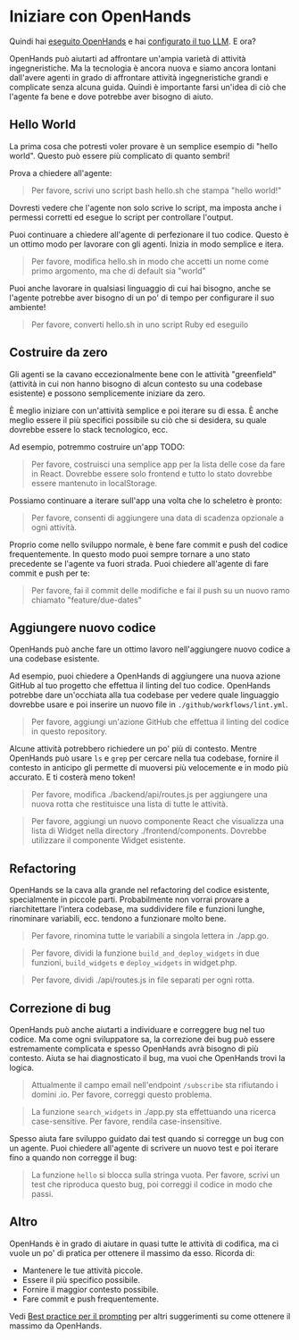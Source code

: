 # Iniziare con OpenHands

Quindi hai [eseguito OpenHands](./installation) e hai
[configurato il tuo LLM](./installation#setup). E ora?

OpenHands può aiutarti ad affrontare un'ampia varietà di attività ingegneristiche. Ma la tecnologia
è ancora nuova e siamo ancora lontani dall'avere agenti in grado di affrontare attività ingegneristiche
grandi e complicate senza alcuna guida. Quindi è importante farsi un'idea di ciò che l'agente
fa bene e dove potrebbe aver bisogno di aiuto.

## Hello World

La prima cosa che potresti voler provare è un semplice esempio di "hello world".
Questo può essere più complicato di quanto sembri!

Prova a chiedere all'agente:
> Per favore, scrivi uno script bash hello.sh che stampa "hello world!"

Dovresti vedere che l'agente non solo scrive lo script, ma imposta anche i permessi
corretti ed esegue lo script per controllare l'output.

Puoi continuare a chiedere all'agente di perfezionare il tuo codice. Questo è un ottimo modo per
lavorare con gli agenti. Inizia in modo semplice e itera.

> Per favore, modifica hello.sh in modo che accetti un nome come primo argomento, ma che di default sia "world"

Puoi anche lavorare in qualsiasi linguaggio di cui hai bisogno, anche se l'agente potrebbe aver bisogno di un po' di tempo
per configurare il suo ambiente!

> Per favore, converti hello.sh in uno script Ruby ed eseguilo

## Costruire da zero

Gli agenti se la cavano eccezionalmente bene con le attività "greenfield" (attività in cui non hanno bisogno
di alcun contesto su una codebase esistente) e possono semplicemente iniziare da zero.

È meglio iniziare con un'attività semplice e poi iterare su di essa. È anche meglio essere
il più specifici possibile su ciò che si desidera, su quale dovrebbe essere lo stack tecnologico, ecc.

Ad esempio, potremmo costruire un'app TODO:

> Per favore, costruisci una semplice app per la lista delle cose da fare in React. Dovrebbe essere solo frontend e tutto lo stato
> dovrebbe essere mantenuto in localStorage.

Possiamo continuare a iterare sull'app una volta che lo scheletro è pronto:

> Per favore, consenti di aggiungere una data di scadenza opzionale a ogni attività.

Proprio come nello sviluppo normale, è bene fare commit e push del codice frequentemente.
In questo modo puoi sempre tornare a uno stato precedente se l'agente va fuori strada.
Puoi chiedere all'agente di fare commit e push per te:

> Per favore, fai il commit delle modifiche e fai il push su un nuovo ramo chiamato "feature/due-dates"


## Aggiungere nuovo codice

OpenHands può anche fare un ottimo lavoro nell'aggiungere nuovo codice a una codebase esistente.

Ad esempio, puoi chiedere a OpenHands di aggiungere una nuova azione GitHub al tuo progetto
che effettua il linting del tuo codice. OpenHands potrebbe dare un'occhiata alla tua codebase per vedere quale linguaggio
dovrebbe usare e poi inserire un nuovo file in `./github/workflows/lint.yml`.

> Per favore, aggiungi un'azione GitHub che effettua il linting del codice in questo repository.

Alcune attività potrebbero richiedere un po' più di contesto. Mentre OpenHands può usare `ls` e `grep`
per cercare nella tua codebase, fornire il contesto in anticipo gli permette di muoversi più velocemente
e in modo più accurato. E ti costerà meno token!

> Per favore, modifica ./backend/api/routes.js per aggiungere una nuova rotta che restituisce una lista di tutte le attività.

> Per favore, aggiungi un nuovo componente React che visualizza una lista di Widget nella directory ./frontend/components.
> Dovrebbe utilizzare il componente Widget esistente.

## Refactoring

OpenHands se la cava alla grande nel refactoring del codice esistente, specialmente in piccole parti.
Probabilmente non vorrai provare a riarchitettare l'intera codebase, ma suddividere
file e funzioni lunghe, rinominare variabili, ecc. tendono a funzionare molto bene.

> Per favore, rinomina tutte le variabili a singola lettera in ./app.go.

> Per favore, dividi la funzione `build_and_deploy_widgets` in due funzioni, `build_widgets` e `deploy_widgets` in widget.php.

> Per favore, dividi ./api/routes.js in file separati per ogni rotta.

## Correzione di bug

OpenHands può anche aiutarti a individuare e correggere bug nel tuo codice. Ma come ogni
sviluppatore sa, la correzione dei bug può essere estremamente complicata e spesso OpenHands avrà bisogno di più contesto.
Aiuta se hai diagnosticato il bug, ma vuoi che OpenHands trovi la logica.

> Attualmente il campo email nell'endpoint `/subscribe` sta rifiutando i domini .io. Per favore, correggi questo problema.

> La funzione `search_widgets` in ./app.py sta effettuando una ricerca case-sensitive. Per favore, rendila case-insensitive.

Spesso aiuta fare sviluppo guidato dai test quando si corregge un bug con un agente.
Puoi chiedere all'agente di scrivere un nuovo test e poi iterare fino a quando non corregge il bug:

> La funzione `hello` si blocca sulla stringa vuota. Per favore, scrivi un test che riproduca questo bug, poi correggi il codice in modo che passi.

## Altro

OpenHands è in grado di aiutare in quasi tutte le attività di codifica, ma ci vuole un po' di pratica
per ottenere il massimo da esso. Ricorda di:
* Mantenere le tue attività piccole.
* Essere il più specifico possibile.
* Fornire il maggior contesto possibile.
* Fare commit e push frequentemente.

Vedi [Best practice per il prompting](./prompting/prompting-best-practices) per altri suggerimenti su come ottenere il massimo da OpenHands.